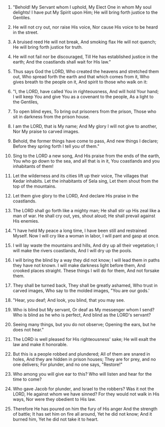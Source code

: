 
1. "Behold! My Servant whom I uphold, My Elect One in whom My soul delights! I have put My Spirit upon Him; He will bring forth justice to the Gentiles.

2. He will not cry out, nor raise His voice, Nor cause His voice to be heard in the street.

3. A bruised reed He will not break, And smoking flax He will not quench; He will bring forth justice for truth.

4. He will not fail nor be discouraged, Till He has established justice in the earth; And the coastlands shall wait for His law."

5. Thus says God the LORD, Who created the heavens and stretched them out, Who spread forth the earth and that which comes from it, Who gives breath to the people on it, And spirit to those who walk on it:

6. "I, the LORD, have called You in righteousness, And will hold Your hand; I will keep You and give You as a covenant to the people, As a light to the Gentiles,

7. To open blind eyes, To bring out prisoners from the prison, Those who sit in darkness from the prison house.

8. I am the LORD, that is My name; And My glory I will not give to another, Nor My praise to carved images.

9. Behold, the former things have come to pass, And new things I declare; Before they spring forth I tell you of them."

10. Sing to the LORD a new song, And His praise from the ends of the earth, You who go down to the sea, and all that is in it, You coastlands and you inhabitants of them!

11. Let the wilderness and its cities lift up their voice, The villages that Kedar inhabits. Let the inhabitants of Sela sing, Let them shout from the top of the mountains.

12. Let them give glory to the LORD, And declare His praise in the coastlands.

13. The LORD shall go forth like a mighty man; He shall stir up His zeal like a man of war. He shall cry out, yes, shout aloud; He shall prevail against His enemies.

14. "I have held My peace a long time, I have been still and restrained Myself. Now I will cry like a woman in labor, I will pant and gasp at once.

15. I will lay waste the mountains and hills, And dry up all their vegetation; I will make the rivers coastlands, And I will dry up the pools.

16. I will bring the blind by a way they did not know; I will lead them in paths they have not known. I will make darkness light before them, And crooked places straight. These things I will do for them, And not forsake them.

17. They shall be turned back, They shall be greatly ashamed, Who trust in carved images, Who say to the molded images, "You are our gods.'

18. "Hear, you deaf; And look, you blind, that you may see.

19. Who is blind but My servant, Or deaf as My messenger whom I send? Who is blind as he who is perfect, And blind as the LORD's servant?

20. Seeing many things, but you do not observe; Opening the ears, but he does not hear."

21. The LORD is well pleased for His righteousness' sake; He will exalt the law and make it honorable.

22. But this is a people robbed and plundered; All of them are snared in holes, And they are hidden in prison houses; They are for prey, and no one delivers; For plunder, and no one says, "Restore!"

23. Who among you will give ear to this? Who will listen and hear for the time to come?

24. Who gave Jacob for plunder, and Israel to the robbers? Was it not the LORD, He against whom we have sinned? For they would not walk in His ways, Nor were they obedient to His law.

25. Therefore He has poured on him the fury of His anger And the strength of battle; It has set him on fire all around, Yet he did not know; And it burned him, Yet he did not take it to heart.


